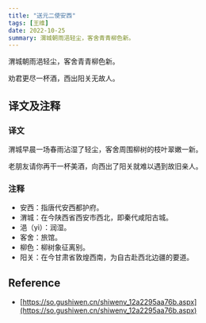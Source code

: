 ```yaml
---
title: "送元二使安西"
tags: [王维]
date: 2022-10-25
summary: 渭城朝雨浥轻尘，客舍青青柳色新。
---
```


渭城朝雨浥轻尘，客舍青青柳色新。

劝君更尽一杯酒，西出阳关无故人。

## 译文及注释

### 译文

渭城早晨一场春雨沾湿了轻尘，客舍周围柳树的枝叶翠嫩一新。

老朋友请你再干一杯美酒，向西出了阳关就难以遇到故旧亲人。

### 注释

- 安西：指唐代安西都护府。
- 渭城：在今陕西省西安市西北，即秦代咸阳古城。
- 浥（yì）：润湿。
- 客舍：旅馆。
- 柳色：柳树象征离别。
- 阳关：在今甘肃省敦煌西南，为自古赴西北边疆的要道。

## Reference

- [https://so.gushiwen.cn/shiwenv_12a2295aa76b.aspx](https://so.gushiwen.cn/shiwenv_12a2295aa76b.aspx)